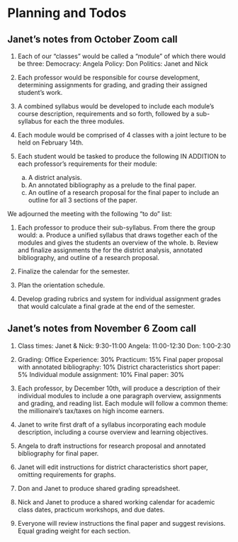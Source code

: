 
# Planning and Todos


## Janet's notes from October Zoom call

1. Each of our "classes" would be called a "module" of which there would be three:
   Democracy: Angela
   Policy: Don
   Politics: Janet and Nick

2. Each professor would be responsible for course development, determining assignments for grading, and grading their assigned student's work.

3. A combined syllabus would be developed to include each module's course description, requirements and so forth, followed by a sub-syllabus for each the three modules.

4. Each module would be comprised of 4 classes with a joint lecture to be held on February 14th.

5. Each student would be tasked to produce the following IN ADDITION to each professor's requirements for their module:
   a. A district analysis.
   b. An annotated bibliography as a prelude to the final paper.
   c. An outline of a research proposal for the final paper to include an outline for all 3 sections of the paper.

We adjourned the meeting with the following "to do" list:

1. Each professor to produce their sub-syllabus.  From there the group would:
         a. Produce a unified syllabus that draws together each of the modules and gives the students an overview of the whole.
         b. Review and finalize assignments the for the district analysis, annotated bibliography, and outline of a research proposal.

2. Finalize the calendar for the semester.

3. Plan the orientation schedule.

4. Develop grading rubrics and system for individual assignment grades that would calculate a final grade at the end of the semester.


## Janet's notes from November 6 Zoom call

1.  Class times:
    Janet & Nick:  9:30-11:00
    Angela:        11:00-12:30
    Don:           1:00-2:30

2.  Grading:
    Office Experience: 30%
    Practicum: 15%
    Final paper proposal with annotated bibliography: 10%
    District characteristics short paper:  5%
    Individual module assignment: 10%
    Final paper: 30%

3. Each professor, by December 10th, will produce a description of their individual modules to include a one paragraph overview, assignments and grading, and reading list. Each module will follow a common theme: the millionaire's tax/taxes on high income earners.

4.  Janet to write first draft of a syllabus incorporating each module description, including a course overview and learning objectives.
5.  Angela to draft instructions for research proposal and annotated bibliography for final paper.
6.  Janet will edit instructions for district characteristics short paper, omitting requirements for graphs.
7.  Don and Janet to produce shared grading spreadsheet.
8.  Nick and Janet to produce a shared working calendar for academic class dates, practicum workshops, and due dates.
9.  Everyone will review instructions the final paper and suggest revisions.  Equal grading weight for each section.


